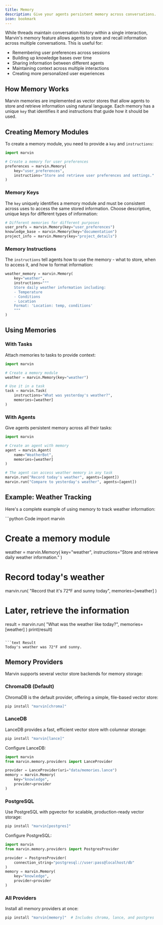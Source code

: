 ```yaml
---
title: Memory
description: Give your agents persistent memory across conversations.
icon: bookmark
---
```


While threads maintain conversation history within a single interaction, Marvin's memory feature allows agents to store and recall information across multiple conversations. This is useful for:

- Remembering user preferences across sessions
- Building up knowledge bases over time
- Sharing information between different agents
- Maintaining context across multiple interactions
- Creating more personalized user experiences

## How Memory Works

Marvin memories are implemented as vector stores that allow agents to store and retrieve information using natural language. Each memory has a unique `key` that identifies it and instructions that guide how it should be used.

## Creating Memory Modules

To create a memory module, you need to provide a `key` and `instructions`:

```python
import marvin

# Create a memory for user preferences
preferences = marvin.Memory(
    key="user_preferences",
    instructions="Store and retrieve user preferences and settings."
)
```

### Memory Keys

The `key` uniquely identifies a memory module and must be consistent across uses to access the same stored information. Choose descriptive, unique keys for different types of information:

```python
# Different memories for different purposes
user_prefs = marvin.Memory(key="user_preferences")
knowledge_base = marvin.Memory(key="documentation")
project_info = marvin.Memory(key="project_details")
```

### Memory Instructions

The `instructions` tell agents how to use the memory - what to store, when to access it, and how to format information:

```python
weather_memory = marvin.Memory(
    key="weather",
    instructions="""
    Store daily weather information including:
    - Temperature
    - Conditions
    - Location
    Format: 'Location: temp, conditions'
    """
)
```

## Using Memories

### With Tasks

Attach memories to tasks to provide context:

```python
import marvin

# Create a memory module
weather = marvin.Memory(key="weather")

# Use it in a task
task = marvin.Task(
    instructions="What was yesterday's weather?",
    memories=[weather]
)
```

### With Agents

Give agents persistent memory across all their tasks:

```python
import marvin

# Create an agent with memory
agent = marvin.Agent(
    name="WeatherBot",
    memories=[weather]
)

# The agent can access weather memory in any task
marvin.run("Record today's weather", agents=[agent])
marvin.run("Compare to yesterday's weather", agents=[agent])
```

## Example: Weather Tracking

Here's a complete example of using memory to track weather information:

<CodeGroup>
```python Code
import marvin

# Create a memory module
weather = marvin.Memory(
    key="weather",
    instructions="Store and retrieve daily weather information."
)

# Record today's weather
marvin.run(
    "Record that it's 72°F and sunny today",
    memories=[weather]
)

# Later, retrieve the information
result = marvin.run(
    "What was the weather like today?",
    memories=[weather]
)
print(result)
```

```text Result
Today's weather was 72°F and sunny.
```
</CodeGroup>

## Memory Providers

Marvin supports several vector store backends for memory storage:

### ChromaDB (Default)

ChromaDB is the default provider, offering a simple, file-based vector store:

```bash
pip install "marvin[chroma]"
```

### LanceDB

LanceDB provides a fast, efficient vector store with columnar storage:

```bash
pip install "marvin[lance]"
```

Configure LanceDB:
```python
import marvin
from marvin.memory.providers import LanceProvider

provider = LanceProvider(uri="data/memories.lance")
memory = marvin.Memory(
    key="knowledge",
    provider=provider
)
```

### PostgreSQL

Use PostgreSQL with pgvector for scalable, production-ready vector storage:

```bash
pip install "marvin[postgres]"
```

Configure PostgreSQL:
```python
import marvin
from marvin.memory.providers import PostgresProvider

provider = PostgresProvider(
    connection_string="postgresql://user:pass@localhost/db"
)
memory = marvin.Memory(
    key="knowledge",
    provider=provider
)
```

### All Providers

Install all memory providers at once:

```bash
pip install "marvin[memory]"  # Includes chroma, lance, and postgres
``` 